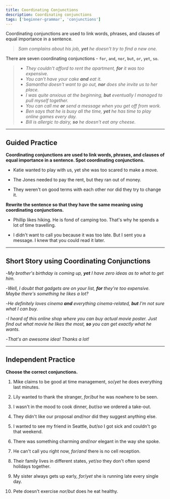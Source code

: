 ```yaml
---
title: Coordinating Conjunctions
description: Coordinating conjunctions
tags: ['beginner-grammar', 'conjunctions']
---
```


Coordinating conjunctions are used to link words, phrases, and clauses of equal importance in a sentence.

> _Sam complains about his job, **yet** he doesn't try to find a new one._

There are seven coordinating conjunctions - `for`, `and`, `nor`, `but`, `or`, `yet`, `so`.

> - _They couldn't afford to rent the apartment, **for** it was too expensive._
> - _You can't have your cake **and** eat it._
> - _Samantha doesn't want to go out, **nor** does she invite us to her place._
> - _I was quite anxious at the beginning, **but** eventually I managed to pull myself together._
> - _You can call me **or** send a message when you get off from work._
> - _Ben says that he is busy all the time, **yet** he has time to play online games every day._
> - _Bill is allergic to dairy, **so** he doesn't eat any cheese._

---

## Guided Practice

**Coordinating conjunctions are used to link words, phrases, and clauses of equal importance in a sentence. Spot coordinating conjunctions.**

- Katie wanted to play with us, yet she was too scared to make a move. <InfoTooltip label="yet" />

- The Jones needed to pay the rent, but they ran out of money. <InfoTooltip label="but" />

- They weren't on good terms with each other nor did they try to change it. <InfoTooltip label="nor" />

**Rewrite the sentence so that they have the same meaning using coordinating conjunctions.**

- Phillip likes hiking. He is fond of camping too. That's why he spends a lot of time travelling. <InfoTooltip label="Phillip likes hiking and camping, so he spends a lot of time travelling." />

- I didn't want to call you because it was too late. But I sent you a message. I knew that you could read it later. <InfoTooltip label="I didn't want to call you, for it was too late. Yet I sent you a message, so you could read it later." />

---

## Short Story using Coordinating Conjunctions

-_My brother's birthday is coming up, **yet** I have zero ideas as to what to get him._

-_Well, I doubt that gadgets are on your list, **for** they're too expensive. Maybe there's something he likes a lot?_

-_He definitely loves cinema **and** everything cinema-related, **but** I'm not sure what I can buy._

-_I heard of this online shop where you can buy actual movie poster. Just find out what movie he likes the most, **so** you can get exactly what he wants._

-_That's an awesome idea! Thanks a lot!_

---

## Independent Practice

**Choose the correct conjunctions.**

1. Mike claims to be good at time management, _so_/_yet_ he does everything last minutes. <InfoTooltip label="yet" />

2. Lily wanted to thank the stranger, _for_/_but_ he was nowhere to be seen. <InfoTooltip label="but" />

3. I wasn't in the mood to cook dinner, _but_/_so_ we ordered a take-out. <InfoTooltip label="so" />

4. They didn't like our proposal _and_/_nor_ did they suggest anything else. <InfoTooltip label="nor" />

5. I wanted to see my friend in Seattle, _but_/_so_ I got sick and couldn't go that weekend. <InfoTooltip label="but" />

6. There was something charming _and_/_nor_ elegant in the way she spoke. <InfoTooltip label="and" />

7. He can't call you right now, _for_/_and_ there is no cell reception. <InfoTooltip label="for" />

8. Their family lives in different states, _yet_/_so_ they don't often spend holidays together. <InfoTooltip label="so" />

9. My sister always gets up early, _for_/_yet_ she is running late every single day. <InfoTooltip label="yet" />

10. Pete doesn't exercise _nor_/_but_ does he eat healthy. <InfoTooltip label="nor" />
